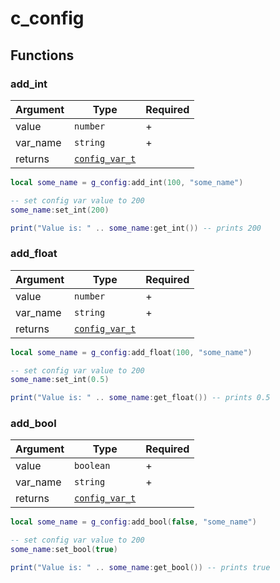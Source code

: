 # c_config

## Functions

### add_int

| Argument | Type                                    | Required |
| -------- | --------------------------------------- | -------- |
| value    | `number`                                | +        |
| var_name | `string`                                | +        |
| returns  | [`config_var_t`](/structs/config_var_t) |          |

```lua
local some_name = g_config:add_int(100, "some_name")

-- set config var value to 200
some_name:set_int(200)

print("Value is: " .. some_name:get_int()) -- prints 200
```

### add_float

| Argument | Type                                    | Required |
| -------- | --------------------------------------- | -------- |
| value    | `number`                                | +        |
| var_name | `string`                                | +        |
| returns  | [`config_var_t`](/structs/config_var_t) |          |

```lua
local some_name = g_config:add_float(100, "some_name")

-- set config var value to 200
some_name:set_int(0.5)

print("Value is: " .. some_name:get_float()) -- prints 0.5
```

### add_bool

| Argument | Type                                    | Required |
| -------- | --------------------------------------- | -------- |
| value    | `boolean`                               | +        |
| var_name | `string`                                | +        |
| returns  | [`config_var_t`](/structs/config_var_t) |          |

```lua
local some_name = g_config:add_bool(false, "some_name")

-- set config var value to 200
some_name:set_bool(true)

print("Value is: " .. some_name:get_bool()) -- prints true
```
